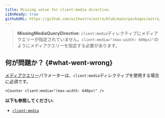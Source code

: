 ```yaml
---
title: Missing value for client:media directive.
i18nReady: true
githubURL: https://github.com/withastro/astro/blob/main/packages/astro/src/core/errors/errors-data.ts
---
```


> **MissingMediaQueryDirective**: `client:media`ディレクティブにメディアクエリーが指定されていません。`client:media="(max-width: 600px)"`のようにメディアクエリーを指定する必要があります。

## 何が問題か？ \{#what-went-wrong\}

[メディアクエリー](https://developer.mozilla.org/ja/docs/Web/CSS/CSS_media_queries/Using_media_queries)パラメーターは、`client:media`ディレクティブを使用する場合に必須です。

```astro
<Counter client:media="(max-width: 640px)" />
```

**以下も参照してください:**
-  [`client:media`](/ja/reference/directives-reference/#clientmedia)


